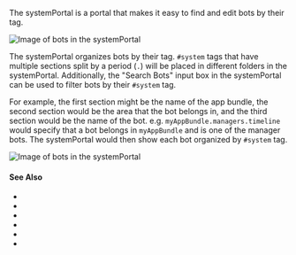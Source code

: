 
The systemPortal is a <GlossaryRef term="portal">portal</GlossaryRef> that makes it easy to find and edit bots by their <TagLink tag="system"/> tag.

![Image of bots in the systemPortal](../../static/img/glossary/systemPortal_01.png)

The systemPortal organizes bots by their <TagLink tag="system"/> tag.
`#system` tags that have multiple sections split by a period (`.`) will be placed in different folders in the systemPortal.
Additionally, the "Search Bots" input box in the systemPortal can be used to filter bots by their `#system` tag.

For example, the first section might be the name of the app bundle, the second section would be the area that the bot belongs in, and the third section would be the name of the bot.
e.g. `myAppBundle.managers.timeline` would specify that a bot belongs in `myAppBundle` and is one of the manager bots.
The systemPortal would then show each bot organized by `#system` tag.

![Image of bots in the systemPortal](../../static/img/glossary/systemPortal_02.png)

#### See Also

- <TagLink tag="system"/>
- <TagLink tag="systemPortal"/>
- <TagLink tag="systemPortalBot"/>
- <TagLink tag="systemPortalTag"/>
- <TagLink tag="systemPortalTagSpace"/>
- <VariableLink name="systemPortalBot"/>

